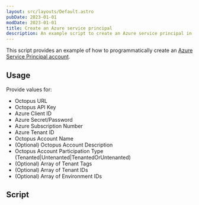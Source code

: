 ```yaml
---
layout: src/layouts/Default.astro
pubDate: 2023-01-01
modDate: 2023-01-01
title: Create an Azure service principal
description: An example script to create an Azure service principal in Octopus.
---
```


This script provides an example of how to programmatically create an [Azure Service Principal account](/docs/infrastructure/accounts/azure/#azure-service-principal).

## Usage

Provide values for:

- Octopus URL
- Octopus API Key
- Azure Client ID
- Azure Secret/Password
- Azure Subscription Number
- Azure Tenant ID
- Octopus Account Name
- (Optional) Octopus Account Description
- Octopus Account Participation Type (Tenanted|Untenanted|TenantedOrUntenanted)
- (Optional) Array of Tenant Tags
- (Optional) Array of Tenant IDs
- (Optional) Array of Environment IDs

## Script

<CreateAzureServicePrincipalScripts />
